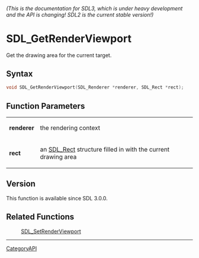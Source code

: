 ====== (This is the documentation for SDL3, which is under heavy development and the API is changing! SDL2 is the current stable version!) ======
= SDL_GetRenderViewport =

Get the drawing area for the current target.

== Syntax ==

<syntaxhighlight lang='c'>
void SDL_GetRenderViewport(SDL_Renderer *renderer, SDL_Rect *rect);
</syntaxhighlight>

== Function Parameters ==

{|
|'''renderer'''
|the rendering context
|-
|'''rect'''
|an [[SDL_Rect]] structure filled in with the current drawing area
|}

== Version ==

This function is available since SDL 3.0.0.

== Related Functions ==

:[[SDL_SetRenderViewport]]

----
[[CategoryAPI]]


